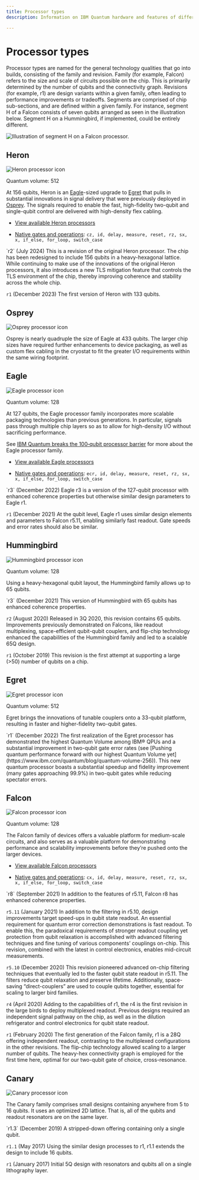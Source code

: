 ```yaml
---
title: Processor types
description: Information on IBM Quantum hardware and features of different processors

---
```


# Processor types

Processor types are named for the general technology qualities that go into builds, consisting of the family and revision. Family (for example, Falcon) refers to the size and scale of circuits possible on the chip. This is primarily determined by the number of qubits and the connectivity graph. Revisions (for example, r1) are design variants within a given family, often leading to performance improvements or tradeoffs. Segments are comprised of chip sub-sections, and are defined within a given family. For instance, segment H of a Falcon consists of seven qubits arranged as seen in the illustration below. Segment H on a Hummingbird, if implemented, could be entirely different.

![Illustration of segment H on a Falcon processor.](/docs/images/guides/processor-types/seg-h.avif "Illustration of segment H on a Falcon processor")


## Heron

![Heron processor icon](/docs/images/guides/processor-types/heron.svg)

Quantum volume: 512

At 156 qubits, Heron is an [Eagle](#eagle)-sized upgrade to [Egret](#egret) that pulls in substantial innovations in signal delivery that were previously deployed in [Osprey](#osprey). The signals required to enable the fast, high-fidelity two-qubit and single-qubit control are delivered with high-density flex cabling.

*   [View available Heron processors](https://quantum.ibm.com/services/resources?type=Heron)

* [Native gates and operations](native-gates): `cz, id, delay, measure, reset, rz, sx, x, if_else, for_loop, switch_case`

<Admonition type="info" title="Revisions">
  `r2` (July 2024) This is a revision of the original Heron processor. The chip has been redesigned to include 156 qubits in a heavy-hexagonal lattice. While continuing to make use of the innovations of the original Heron processors, it also introduces a new TLS mitigation feature that controls the TLS environment of the chip, thereby improving coherence and stability across the whole chip.

  `r1` (December 2023) The first version of Heron with 133 qubits.

</Admonition>

## Osprey

![Osprey processor icon](/docs/images/guides/processor-types/osprey.svg)

Osprey is nearly quadruple the size of Eagle at 433 qubits. The larger chip sizes have required further enhancements to device packaging, as well as custom flex cabling in the cryostat to fit the greater I/O requirements within the same wiring footprint.

## Eagle

![Eagle processor icon](/docs/images/guides/processor-types/eagle.svg)

Quantum volume: 128

At 127 qubits, the Eagle processor family incorporates more scalable packaging technologies than previous generations. In particular, signals pass through multiple chip layers so as to allow for high-density I/O without sacrificing performance.

See [IBM Quantum breaks the 100‑qubit processor barrier](https://www.ibm.com/quantum/blog/127-qubit-quantum-processor-eagle) for more about the Eagle processor family.

*   [View available Eagle processors](https://quantum.ibm.com/services/resources?type=Eagle)

* [Native gates and operations](native-gates): `ecr, id, delay, measure, reset, rz, sx, x, if_else, for_loop, switch_case`

<Admonition type="info" title="Revisions">
  `r3` (December 2022) Eagle r3 is a version of the 127-qubit processor with enhanced coherence properties but otherwise similar design parameters to Eagle r1.

  `r1` (December 2021) At the qubit level, Eagle r1 uses similar design elements and parameters to Falcon r5.11, enabling similarly fast readout. Gate speeds and error rates should also be similar.
</Admonition>

## Hummingbird

![Hummingbird processor icon](/docs/images/guides/processor-types/hummingbird.svg)

Quantum volume: 128

Using a heavy-hexagonal qubit layout, the Hummingbird family allows up to 65 qubits.

<Admonition type="info" title="Revisions">
  `r3` (December 2021) This version of Hummingbird with 65 qubits has enhanced coherence properties.

  `r2` (August 2020) Released in 3Q 2020, this revision contains 65 qubits. Improvements previously demonstrated on Falcons, like readout multiplexing, space-efficient qubit-qubit couplers, and flip-chip technology enhanced the capabilities of the Hummingbird family and led to a scalable 65Q design.

  `r1` (October 2019) This revision is the first attempt at supporting a large (>50) number of qubits on a chip.
</Admonition>

## Egret

![Egret processor icon](/docs/images/guides/processor-types/egret.svg)

Quantum volume: 512

Egret brings the innovations of tunable couplers onto a 33-qubit platform, resulting in faster and higher-fidelity two-qubit gates.

<Admonition type="info" title="Revisions">
  `r1` (December 2022) The first realization of the Egret processor has demonstrated the highest Quantum Volume among IBM&reg; QPUs and a substantial improvement in two-qubit gate error rates (see [Pushing quantum performance forward with our highest Quantum Volume yet](https://www.ibm.com/quantum/blog/quantum-volume-256)). This new quantum processor boasts a substantial speedup and fidelity improvement (many gates approaching 99.9%) in two-qubit gates while reducing spectator errors.
</Admonition>

## Falcon

![Falcon processor icon](/docs/images/guides/processor-types/falcon.svg)

Quantum volume: 128 

The Falcon family of devices offers a valuable platform for medium-scale circuits, and also serves as a valuable platform for demonstrating performance and scalability improvements before they’re pushed onto the larger devices.

*   [View available Falcon processors](https://quantum.ibm.com/services/resources?type=Falcon)

* [Native gates and operations](native-gates): `cx, id, delay, measure, reset, rz, sx, x, if_else, for_loop, switch_case`

<Admonition type="info" title="Revisions">
  `r8` (September 2021) In addition to the features of r5.11, Falcon r8 has enhanced coherence properties.

  `r5.11` (January 2021) In addition to the filtering in r5.10, design improvements target speed-ups in qubit state readout. An essential requirement for quantum error correction demonstrations is fast readout. To enable this, the paradoxical requirements of stronger readout coupling yet protection from qubit relaxation is accomplished with advanced filtering techniques and fine tuning of various components’ couplings on-chip. This revision, combined with the latest in control electronics, enables mid-circuit measurements.

  `r5.10` (December 2020) This revision pioneered advanced on-chip filtering techniques that eventually led to the faster qubit state readout in r5.11. The filters reduce qubit relaxation and preserve lifetime. Additionally, space-saving “direct-couplers” are used to couple qubits together, essential for scaling to larger bird families.

  `r4` (April 2020) Adding to the capabilities of r1, the r4 is the first revision in the large birds to deploy multiplexed readout. Previous designs required an independent signal pathway on the chip, as well as in the dilution refrigerator and control electronics for qubit state readout.

  `r1` (February 2020) The first generation of the Falcon family, r1 is a 28Q offering independent readout, contrasting to the multiplexed configurations in the other revisions. The flip-chip technology allowed scaling to a larger number of qubits. The heavy-hex connectivity graph is employed for the first time here, optimal for our two-qubit gate of choice, cross-resonance.
</Admonition>

## Canary

![Canary processor icon](/docs/images/guides/processor-types/canary.svg)

The Canary family comprises small designs containing anywhere from 5 to 16 qubits. It uses an optimized 2D lattice.  That is, all of the qubits and readout resonators are on the same layer.

<Admonition type="info" title="Revisions">
  `r1.3` (December 2019) A stripped-down offering containing only a single qubit.

  `r1.1` (May 2017) Using the similar design processes to r1, r1.1 extends the design to include 16 qubits.

  `r1` (January 2017) Initial 5Q design with resonators and qubits all on a single lithography layer.
</Admonition>
